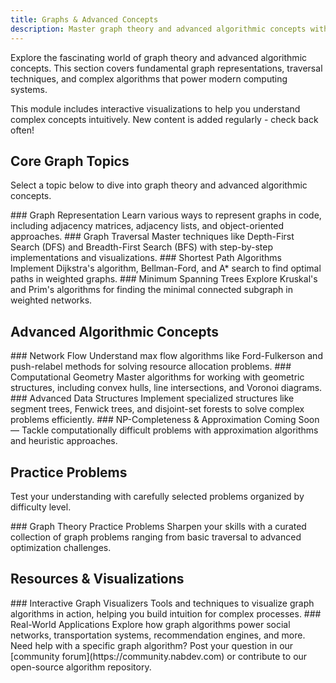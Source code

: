 ```yaml
---
title: Graphs & Advanced Concepts
description: Master graph theory and advanced algorithmic concepts with practical implementations and visualization techniques.
---
```

Explore the fascinating world of graph theory and advanced algorithmic concepts. This section covers fundamental graph representations, traversal techniques, and complex algorithms that power modern computing systems.

<Callout>
This module includes interactive visualizations to help you understand complex concepts intuitively. New content is added regularly - check back often!
</Callout>

## Core Graph Topics

Select a topic below to dive into graph theory and advanced algorithmic concepts.

<div className="grid sm:grid-cols-2 gap-4 mt-6">
<Card href="/docs/algorithms/graph-representation">
### Graph Representation
Learn various ways to represent graphs in code, including adjacency matrices, adjacency lists, and object-oriented approaches.
</Card>

<Card href="/docs/algorithms/graph-traversal">
### Graph Traversal
Master techniques like Depth-First Search (DFS) and Breadth-First Search (BFS) with step-by-step implementations and visualizations.
</Card>

<Card href="/docs/graphs-and-advanced/shortest-path-algorithms">
### Shortest Path Algorithms
Implement Dijkstra's algorithm, Bellman-Ford, and A* search to find optimal paths in weighted graphs.
</Card>

<Card href="/docs/graphs-and-advanced/minimum-spanning-trees">
### Minimum Spanning Trees
Explore Kruskal's and Prim's algorithms for finding the minimal connected subgraph in weighted networks.
</Card>
</div>

## Advanced Algorithmic Concepts

<div className="grid sm:grid-cols-2 gap-4 mt-6">
<Card href="/docs/graphs-and-advanced/network-flow">
### Network Flow
Understand max flow algorithms like Ford-Fulkerson and push-relabel methods for solving resource allocation problems.
</Card>

<Card href="/docs/graphs-and-advanced/computational-geometry">
### Computational Geometry
Master algorithms for working with geometric structures, including convex hulls, line intersections, and Voronoi diagrams.
</Card>

<Card href="/docs/graphs-and-advanced/advanced-data-structures">
### Advanced Data Structures
Implement specialized structures like segment trees, Fenwick trees, and disjoint-set forests to solve complex problems efficiently.
</Card>

<Card href="/docs/algorithms/np-completeness">
### NP-Completeness & Approximation
Coming Soon — Tackle computationally difficult problems with approximation algorithms and heuristic approaches.
</Card>
</div>

## Practice Problems

Test your understanding with carefully selected problems organized by difficulty level.

<div className="mt-6">
<Card href="/docs/algorithms/graph-practice-problems">
### Graph Theory Practice Problems
Sharpen your skills with a curated collection of graph problems ranging from basic traversal to advanced optimization challenges.
</Card>
</div>

## Resources & Visualizations

<div className="grid sm:grid-cols-2 gap-4 mt-6">
<Card href="/docs/algorithms/graph-visualization-tools">
### Interactive Graph Visualizers
Tools and techniques to visualize graph algorithms in action, helping you build intuition for complex processes.
</Card>

<Card href="/docs/algorithms/real-world-graph-applications">
### Real-World Applications
Explore how graph algorithms power social networks, transportation systems, recommendation engines, and more.
</Card>
</div>

<Callout type="info">
Need help with a specific graph algorithm? Post your question in our [community forum](https://community.nabdev.com) or contribute to our open-source algorithm repository.
</Callout>
